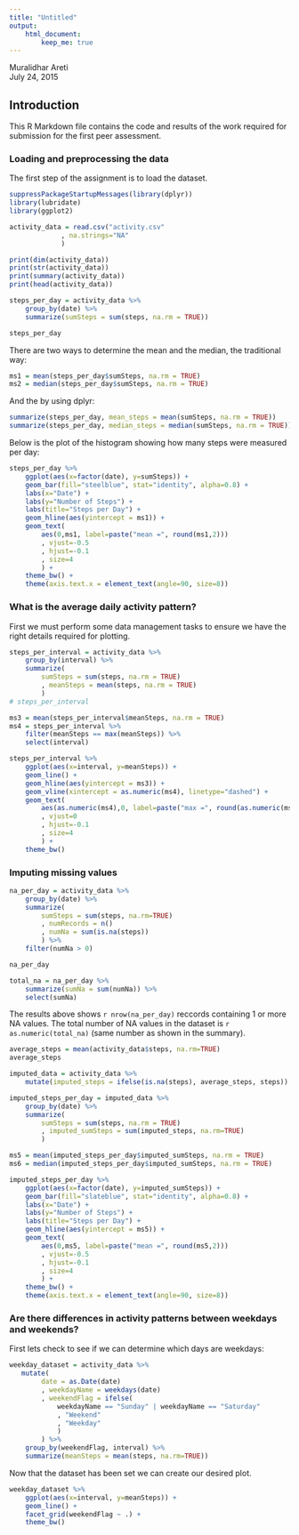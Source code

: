 ```yaml
---
title: "Untitled"
output: 
    html_document: 
        keep_me: true
---
```

Muralidhar Areti  
July 24, 2015

## Introduction
This R Markdown file contains the code and results of the work required for submission for the first peer assessment. 

### Loading and preprocessing the data
The first step of the assignment is to load the dataset. 
```r
suppressPackageStartupMessages(library(dplyr))
library(lubridate)
library(ggplot2)

activity_data = read.csv("activity.csv"
             , na.strings="NA"
             )
```

```r
print(dim(activity_data))
print(str(activity_data))
print(summary(activity_data))
print(head(activity_data))
```

```r
steps_per_day = activity_data %>%
    group_by(date) %>%
    summarize(sumSteps = sum(steps, na.rm = TRUE))

steps_per_day
```

There are two ways to determine the mean and the median, the traditional way: 
```r
ms1 = mean(steps_per_day$sumSteps, na.rm = TRUE)
ms2 = median(steps_per_day$sumSteps, na.rm = TRUE)
```

And the by using dplyr:
```r
summarize(steps_per_day, mean_steps = mean(sumSteps, na.rm = TRUE))
summarize(steps_per_day, median_steps = median(sumSteps, na.rm = TRUE))
```

Below is the plot of the histogram showing how many steps were measured per day:
```r
steps_per_day %>%
    ggplot(aes(x=factor(date), y=sumSteps)) +
    geom_bar(fill="steelblue", stat="identity", alpha=0.8) +
    labs(x="Date") +
    labs(y="Number of Steps") + 
    labs(title="Steps per Day") +
    geom_hline(aes(yintercept = ms1)) + 
    geom_text(
        aes(0,ms1, label=paste("mean =", round(ms1,2)))
        , vjust=-0.5
        , hjust=-0.1
        , size=4
        ) +
    theme_bw() +
    theme(axis.text.x = element_text(angle=90, size=8))
```

### What is the average daily activity pattern?
First we must perform some data management tasks to ensure we have the right details required for plotting. 
```r
steps_per_interval = activity_data %>%
    group_by(interval) %>%
    summarize(
        sumSteps = sum(steps, na.rm = TRUE)
        , meanSteps = mean(steps, na.rm = TRUE)
        )
# steps_per_interval

ms3 = mean(steps_per_interval$meanSteps, na.rm = TRUE)
ms4 = steps_per_interval %>%
    filter(meanSteps == max(meanSteps)) %>%
    select(interval)

steps_per_interval %>%
    ggplot(aes(x=interval, y=meanSteps)) + 
    geom_line() +
    geom_hline(aes(yintercept = ms3)) + 
    geom_vline(xintercept = as.numeric(ms4), linetype="dashed") +
    geom_text(
        aes(as.numeric(ms4),0, label=paste("max =", round(as.numeric(ms4),0)))
        , vjust=0
        , hjust=-0.1
        , size=4
        ) +
    theme_bw()
```


### Imputing missing values
```r
na_per_day = activity_data %>%
    group_by(date) %>%
    summarize(
        sumSteps = sum(steps, na.rm=TRUE)
        , numRecords = n()
        , numNa = sum(is.na(steps))
        ) %>%
    filter(numNa > 0)

na_per_day
```

```r
total_na = na_per_day %>%
    summarize(sumNa = sum(numNa)) %>%
    select(sumNa)
```

The results above shows `r nrow(na_per_day) ` reccords containing 1 or more NA values. The total number of NA values in the dataset is `r as.numeric(total_na)` (same number as shown in the summary). 

```r
average_steps = mean(activity_data$steps, na.rm=TRUE)
average_steps

imputed_data = activity_data %>%
    mutate(imputed_steps = ifelse(is.na(steps), average_steps, steps))

imputed_steps_per_day = imputed_data %>%
    group_by(date) %>%
    summarize(
        sumSteps = sum(steps, na.rm = TRUE)
        , imputed_sumSteps = sum(imputed_steps, na.rm=TRUE)
        )
```

```r
ms5 = mean(imputed_steps_per_day$imputed_sumSteps, na.rm = TRUE) 
ms6 = median(imputed_steps_per_day$imputed_sumSteps, na.rm = TRUE)

imputed_steps_per_day %>%
    ggplot(aes(x=factor(date), y=imputed_sumSteps)) +
    geom_bar(fill="slateblue", stat="identity", alpha=0.8) +
    labs(x="Date") +
    labs(y="Number of Steps") + 
    labs(title="Steps per Day") +
    geom_hline(aes(yintercept = ms5)) + 
    geom_text(
        aes(0,ms5, label=paste("mean =", round(ms5,2)))
        , vjust=-0.5
        , hjust=-0.1
        , size=4
        ) +
    theme_bw() +
    theme(axis.text.x = element_text(angle=90, size=8))
```

### Are there differences in activity patterns between weekdays and weekends?
First lets check to see if we can determine which days are weekdays:
```r
weekday_dataset = activity_data %>%
   mutate(
        date = as.Date(date)
        , weekdayName = weekdays(date)
        , weekendFlag = ifelse(
            weekdayName == "Sunday" | weekdayName == "Saturday"
            , "Weekend"
            , "Weekday"
            )
        ) %>%
    group_by(weekendFlag, interval) %>%
    summarize(meanSteps = mean(steps, na.rm=TRUE)) 
```

Now that the dataset has been set we can create our desired plot. 
```r
weekday_dataset %>%
    ggplot(aes(x=interval, y=meanSteps)) + 
    geom_line() +
    facet_grid(weekendFlag ~ .) +
    theme_bw()
```